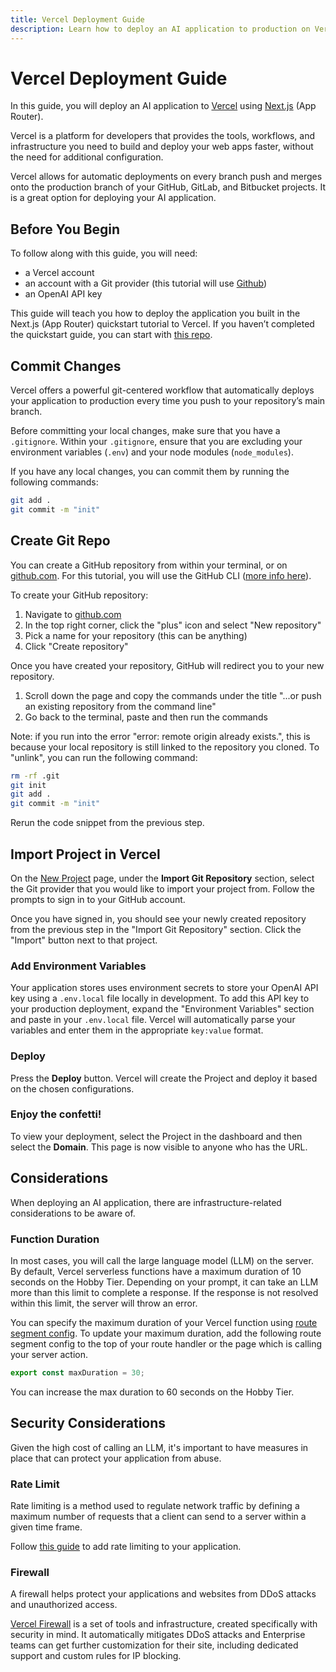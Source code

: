 ```yaml
---
title: Vercel Deployment Guide
description: Learn how to deploy an AI application to production on Vercel
---
```

# Vercel Deployment Guide

In this guide, you will deploy an AI application to [Vercel](https://vercel.com) using [Next.js](https://nextjs.org) (App Router).

Vercel is a platform for developers that provides the tools, workflows, and infrastructure you need to build and deploy your web apps faster, without the need for additional configuration.

Vercel allows for automatic deployments on every branch push and merges onto the production branch of your GitHub, GitLab, and Bitbucket projects. It is a great option for deploying your AI application.

## Before You Begin

To follow along with this guide, you will need:

- a Vercel account
- an account with a Git provider (this tutorial will use [Github](https://github.com))
- an OpenAI API key

This guide will teach you how to deploy the application you built in the Next.js (App Router) quickstart tutorial to Vercel. If you haven’t completed the quickstart guide, you can start with [this repo](https://github.com/nicoalbanese/ai-sdk-deployment-guide).

## Commit Changes

Vercel offers a powerful git-centered workflow that automatically deploys your application to production every time you push to your repository’s main branch.

Before committing your local changes, make sure that you have a `.gitignore`. Within your `.gitignore`, ensure that you are excluding your environment variables (`.env`) and your node modules (`node_modules`).

If you have any local changes, you can commit them by running the following commands:

```bash
git add .
git commit -m "init"
```

## Create Git Repo

You can create a GitHub repository from within your terminal, or on [github.com](https://github.com/). For this tutorial, you will use the GitHub CLI ([more info here](https://cli.github.com/)).

To create your GitHub repository:

1. Navigate to [github.com](http://github.com/)
2. In the top right corner, click the "plus" icon and select "New repository"
3. Pick a name for your repository (this can be anything)
4. Click "Create repository"

Once you have created your repository, GitHub will redirect you to your new repository.

1. Scroll down the page and copy the commands under the title "...or push an existing repository from the command line"
2. Go back to the terminal, paste and then run the commands


Note: if you run into the error "error: remote origin already exists.", this is because your local repository is still linked to the repository you cloned. To "unlink", you can run the following command:

```bash
rm -rf .git
git init
git add .
git commit -m "init"
```

Rerun the code snippet from the previous step.

## Import Project in Vercel

On the [New Project](https://vercel.com/new) page, under the **Import Git Repository** section, select the Git provider that you would like to import your project from. Follow the prompts to sign in to your GitHub account.

Once you have signed in, you should see your newly created repository from the previous step in the "Import Git Repository" section. Click the "Import" button next to that project.

### Add Environment Variables

Your application stores uses environment secrets to store your OpenAI API key using a `.env.local` file locally in development. To add this API key to your production deployment, expand the "Environment Variables" section and paste in your `.env.local` file. Vercel will automatically parse your  variables and enter them in the appropriate `key:value` format.

### Deploy

Press the **Deploy** button. Vercel will create the Project and deploy it based on the chosen configurations.

### Enjoy the confetti!

To view your deployment, select the Project in the dashboard and then select the **Domain**. This page is now visible to anyone who has the URL. 

## Considerations

When deploying an AI application, there are infrastructure-related considerations to be aware of.

### Function Duration

In most cases, you will call the large language model (LLM) on the server. By default, Vercel serverless functions have a maximum duration of 10 seconds on the Hobby Tier. Depending on your prompt, it can take an LLM more than this limit to complete a response. If the response is not resolved within this limit, the server will throw an error.

You can specify the maximum duration of your Vercel function using [route segment config](https://nextjs.org/docs/app/api-reference/file-conventions/route-segment-config). To update your maximum duration, add the following route segment config to the top of your route handler or the page which is calling your server action.

```ts
export const maxDuration = 30;
```

You can increase the max duration to 60 seconds on the Hobby Tier.

## Security Considerations

Given the high cost of calling an LLM, it's important to have measures in place that can protect your application from abuse. 

### Rate Limit

Rate limiting is a method used to regulate network traffic by defining a maximum number of requests that a client can send to a server within a given time frame.

Follow [this guide](https://vercel.com/guides/securing-ai-app-rate-limiting) to add rate limiting to your application.

### Firewall

A firewall helps protect your applications and websites from DDoS attacks and unauthorized access.

[Vercel Firewall](https://vercel.com/docs/security/vercel-firewall) is a set of tools and infrastructure, created specifically with security in mind. It automatically mitigates DDoS attacks and Enterprise teams can get further customization for their site, including dedicated support and custom rules for IP blocking.
